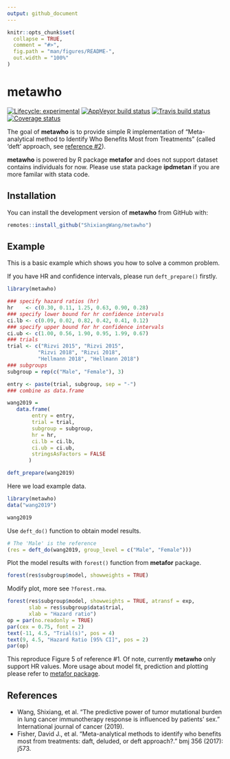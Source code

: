```yaml
---
output: github_document
---
```


<!-- README.md is generated from README.Rmd. Please edit that file -->


```r
knitr::opts_chunk$set(
  collapse = TRUE,
  comment = "#>",
  fig.path = "man/figures/README-",
  out.width = "100%"
)
```

# metawho

[![Lifecycle: experimental](https://img.shields.io/badge/lifecycle-experimental-orange.svg)](https://www.tidyverse.org/lifecycle/#experimental) [![AppVeyor build status](https://ci.appveyor.com/api/projects/status/github/ShixiangWang/metawho?branch=master&svg=true)](https://ci.appveyor.com/project/ShixiangWang/metawho) [![Travis build status](https://travis-ci.org/ShixiangWang/metawho.svg?branch=master)](https://travis-ci.org/ShixiangWang/metawho) [![Coverage status](https://codecov.io/gh/ShixiangWang/metawho/branch/master/graph/badge.svg)](https://codecov.io/github/ShixiangWang/metawho?branch=master)

The goal of **metawho** is to provide simple R implementation of "Meta-analytical method to Identify Who Benefits Most from Treatments" (called 'deft' approach, see [reference #2](#references)).

**metawho** is powered by R package **metafor** and does not support dataset contains individuals for now. Please use stata package **ipdmetan** if you are more familar with stata code.

## Installation

You can install the development version of **metawho** from GitHub with:

``` r
remotes::install_github("ShixiangWang/metawho")
```

## Example

This is a basic example which shows you how to solve a common problem.

If you have HR and confidence intervals, please run `deft_prepare()` firstly.

```r
library(metawho)

### specify hazard ratios (hr)
hr    <- c(0.30, 0.11, 1.25, 0.63, 0.90, 0.28)
### specify lower bound for hr confidence intervals
ci.lb <- c(0.09, 0.02, 0.82, 0.42, 0.41, 0.12)
### specify upper bound for hr confidence intervals
ci.ub <- c(1.00, 0.56, 1.90, 0.95, 1.99, 0.67)
### trials
trial <- c("Rizvi 2015", "Rizvi 2015",
          "Rizvi 2018", "Rizvi 2018",
          "Hellmann 2018", "Hellmann 2018")
### subgroups
subgroup = rep(c("Male", "Female"), 3)

entry <- paste(trial, subgroup, sep = "-")
### combine as data.frame

wang2019 =
   data.frame(
        entry = entry,
        trial = trial,
        subgroup = subgroup,
        hr = hr,
        ci.lb = ci.lb,
        ci.ub = ci.ub,
        stringsAsFactors = FALSE
       )

deft_prepare(wang2019)
```

Here we load example data.

```r
library(metawho)
data("wang2019")

wang2019
```

Use `deft_do()` function to obtain model results.

```r
# The 'Male' is the reference
(res = deft_do(wang2019, group_level = c("Male", "Female")))
```

Plot the model results with `forest()` function from **metafor** package.

```r
forest(res$subgroup$model, showweights = TRUE)
```

Modify plot, more see `?forest.rma`.

```r
forest(res$subgroup$model, showweights = TRUE, atransf = exp, 
       slab = res$subgroup$data$trial,
       xlab = "Hazard ratio")
op = par(no.readonly = TRUE)
par(cex = 0.75, font = 2)
text(-11, 4.5, "Trial(s)", pos = 4)
text(9, 4.5, "Hazard Ratio [95% CI]", pos = 2)
par(op)
```

This reproduce Figure 5 of reference #1. Of note, currently **metawho** only support HR values. More usage about model fit, prediction and plotting please refer to [metafor package](https://github.com/wviechtb/metafor).

## References

-  Wang, Shixiang, et al. "The predictive power of tumor mutational burden in lung cancer immunotherapy response is influenced by patients' sex." International journal of cancer (2019).
- Fisher, David J., et al. "Meta-analytical methods to identify who benefits most from treatments: daft, deluded, or deft approach?." bmj 356 (2017): j573.
